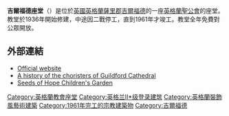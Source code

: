 {{Infobox church
| name = Guildford Cathedral
| fullname = Cathedral Church of the Holy Spirit
| image = Guildford Cathedral.jpg
| imagesize = 300px
| imagealt =
| landscape =
| caption =
| pushpin map =  Surrey
| pushpin label position =
| pushpin map alt =
| pushpin mapsize = 220
| map caption =
| coordinates = {{coord|51.2411|-0.5900|region:GB|format=dms|display=title}}
| osgraw = <!-- TEXT -->
| osgridref = <!-- {{gbmappingsmall|TEXT}} -->
| location = 薩里郡吉爾福德
| country = 英國
| denomination = [[英格蘭教會|英格蘭教會]]
| tradition =
| membership =
| website = [http://www.guildford-cathedral.org www.guildford-cathedral.org]
| former name =
| bull date =
| consecrated date =
| people =
| status =
| functional status =
| heritage designation =
| designated date =
| previous cathedrals =
| architect = Edward Maufe
| architectural type =
| style = 新哥特式/裝飾藝術
| years built = 1936–1961
| bells = 12
| tower quantity = 1
| tower height = 48.8米
| spire quantity =
| spire height =
| archdiocese =
| metropolis =
| diocese =吉爾福德教區
| diocese start = 1927
| province = [[坎特伯雷教省|坎特伯雷教省]]
}}

'''吉爾福德座堂'''（{{lang-en|The Cathedral Church of the Holy Spirit, Guildford}}）是位於[[英國|英國]][[英格蘭|英格蘭]][[薩里郡|薩里郡]][[吉爾福德|吉爾福德]]的一座[[英格蘭聖公會|英格蘭聖公會]]的座堂。教堂於1936年開始修建，中途因二戰停工，直到1961年才竣工。教堂全年免費對公眾開放。

==外部連結==
{{Commons category|Guildford Cathedral}}
* [http://www.guildford-cathedral.org/ Official website] {{Wayback|url=http://www.guildford-cathedral.org/ |date=20210129085411 }}
* [https://web.archive.org/web/20060820005432/http://www.ofchoristers.net/Chapters/Guildford.htm A history of the choristers of Guildford Cathedral]
* [http://www.seedsofhopechildrensgarden.co.uk/ Seeds of Hope Children's Garden] {{Wayback|url=http://www.seedsofhopechildrensgarden.co.uk/ |date=20200220021418 }}
{{英格蘭教會座堂}}

{{Authority control}}
[[Category:英格蘭教會座堂|Category:英格蘭教會座堂]]
[[Category:英格兰II*级登录建筑|Category:英格兰II*级登录建筑]]
[[Category:英格蘭裝飾風藝術建築|Category:英格蘭裝飾風藝術建築]]
[[Category:1961年完工的宗教建築物|Category:1961年完工的宗教建築物]]
[[Category:吉爾福德|Category:吉爾福德]]